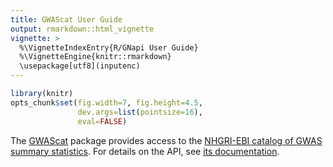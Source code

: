 ```yaml
---
title: GWAScat User Guide
output: rmarkdown::html_vignette
vignette: >
  %\VignetteIndexEntry{R/GNapi User Guide}
  %\VignetteEngine{knitr::rmarkdown}
  \usepackage[utf8](inputenc)
---
```


```r
library(knitr)
opts_chunk$set(fig.width=7, fig.height=4.5,
               dev.args=list(pointsize=16),
               eval=FALSE)
```

The [GWAScat](https://github.com/rqtl/GWAScat) package provides
access to the [NHGRI-EBI catalog of GWAS summary statistics](https://www.ebi.ac.uk/gwas).
For details on the API, see [its
documentation](https://www.ebi.ac.uk/gwas/docs/api).
